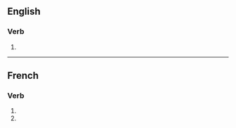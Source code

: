 {{also|utilisés}}
==English==

===Verb===
{{head|en|verb form}}

# {{en-third-person singular of|utilise}}

----

==French==

===Verb===
{{head|fr|verb form}}

# {{inflection of|utiliser||2|s|pres|indc|lang=fr}}
# {{inflection of|utiliser||2|s|pres|subj|lang=fr}}